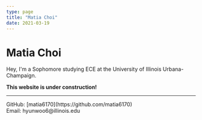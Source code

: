 ```yaml
---
type: page
title: "Matia Choi"
date: 2021-03-19
---
```


# Matia Choi

Hey, I'm a Sophomore studying ECE at the University of Illinois Urbana-Champaign. 


**This website is under construction!**


---

<div>
  GitHub: [matia6170](https://github.com/matia6170)
  <br />
  Email: hyunwoo6@illinois.edu
</div>

